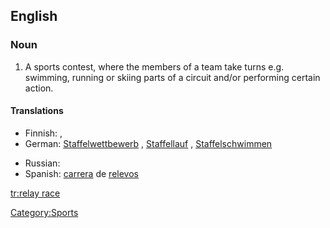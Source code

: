 {{wikipedia}}
==English==

===Noun===
{{en-noun}}

# A sports contest, where the members of a team take turns e.g. swimming, running or skiing parts of a circuit and/or performing certain action.

====Translations====
{{trans-top|sports contest}}
* Finnish: {{t-|fi|viestikilpailu}},  {{t+|fi|viesti}}
* German: [[Staffelwettbewerb]] {{m}} {{qualifier|general}}, [[Staffellauf]] {{m}} {{qualifier|running}}, [[Staffelschwimmen]] {{n}} {{qualifier|swimming}}
{{trans-mid}}
* Russian: {{t|ru|эстафета|f}}
* Spanish: [[carrera#Spanish|carrera]] de [[relevo]]s
{{trans-bottom}}

[[Category:Sports]]

[[tr:relay race]]